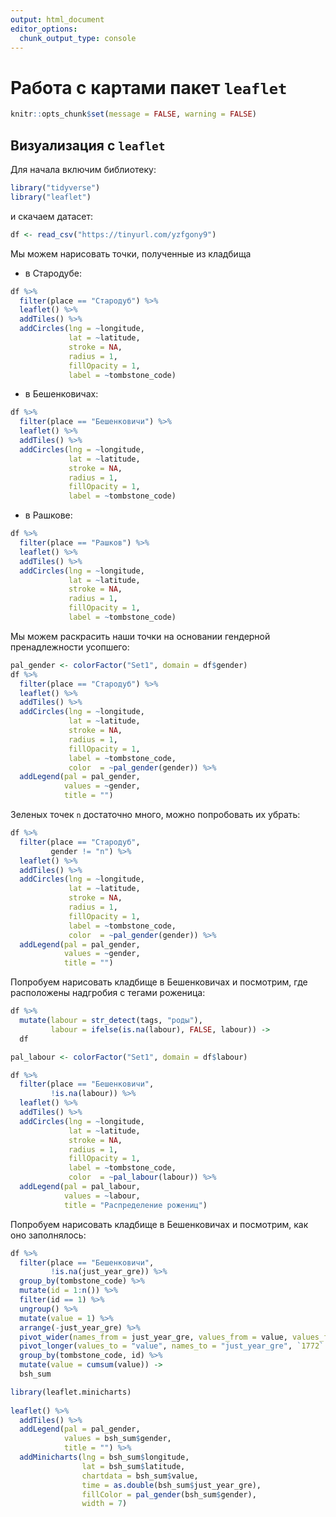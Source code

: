 ```yaml
---
output: html_document
editor_options: 
  chunk_output_type: console
---
```

# Работа с картами пакет `leaflet`


```r
knitr::opts_chunk$set(message = FALSE, warning = FALSE)
```


## Визуализация с `leaflet`

Для начала включим библиотеку:

```r
library("tidyverse")
library("leaflet")
```

и скачаем датасет:

```r
df <- read_csv("https://tinyurl.com/yzfgony9")
```

Мы можем нарисовать точки, полученные из кладбища 

* в Стародубе:

```r
df %>% 
  filter(place == "Стародуб") %>% 
  leaflet() %>% 
  addTiles() %>% 
  addCircles(lng = ~longitude,
             lat = ~latitude,
             stroke = NA, 
             radius = 1,
             fillOpacity = 1, 
             label = ~tombstone_code)
```

* в Бешенковичах:

```r
df %>% 
  filter(place == "Бешенковичи") %>% 
  leaflet() %>% 
  addTiles() %>% 
  addCircles(lng = ~longitude,
             lat = ~latitude,
             stroke = NA, 
             radius = 1,
             fillOpacity = 1, 
             label = ~tombstone_code)
```

* в Рашкове:

```r
df %>% 
  filter(place == "Рашков") %>% 
  leaflet() %>% 
  addTiles() %>% 
  addCircles(lng = ~longitude,
             lat = ~latitude,
             stroke = NA, 
             radius = 1,
             fillOpacity = 1, 
             label = ~tombstone_code)
```


Мы можем раскрасить наши точки на основании гендерной пренадлежности усопшего:

```r
pal_gender <- colorFactor("Set1", domain = df$gender)
df %>% 
  filter(place == "Стародуб") %>% 
  leaflet() %>% 
  addTiles() %>% 
  addCircles(lng = ~longitude,
             lat = ~latitude,
             stroke = NA, 
             radius = 1,
             fillOpacity = 1, 
             label = ~tombstone_code,
             color  = ~pal_gender(gender)) %>% 
  addLegend(pal = pal_gender,
            values = ~gender,
            title = "")
```

Зеленых точек `n` достаточно много, можно попробовать их убрать:

```r
df %>% 
  filter(place == "Стародуб",
         gender != "n") %>% 
  leaflet() %>% 
  addTiles() %>% 
  addCircles(lng = ~longitude,
             lat = ~latitude,
             stroke = NA, 
             radius = 1,
             fillOpacity = 1, 
             label = ~tombstone_code,
             color  = ~pal_gender(gender)) %>% 
  addLegend(pal = pal_gender,
            values = ~gender,
            title = "")
```

Попробуем нарисовать кладбище в Бешенковичах и посмотрим, где расположены надгробия с тегами роженица:

```r
df %>% 
  mutate(labour = str_detect(tags, "роды"),
         labour = ifelse(is.na(labour), FALSE, labour)) ->
  df

pal_labour <- colorFactor("Set1", domain = df$labour)

df %>%   
  filter(place == "Бешенковичи",
         !is.na(labour)) %>% 
  leaflet() %>% 
  addTiles() %>% 
  addCircles(lng = ~longitude,
             lat = ~latitude,
             stroke = NA, 
             radius = 1,
             fillOpacity = 1, 
             label = ~tombstone_code,
             color  = ~pal_labour(labour)) %>% 
  addLegend(pal = pal_labour,
            values = ~labour,
            title = "Распределение рожениц")
```


Попробуем нарисовать кладбище в Бешенковичах и посмотрим, как оно заполнялось:

```r
df %>%   
  filter(place == "Бешенковичи",
         !is.na(just_year_gre)) %>% 
  group_by(tombstone_code) %>% 
  mutate(id = 1:n()) %>% 
  filter(id == 1) %>% 
  ungroup() %>% 
  mutate(value = 1) %>% 
  arrange(-just_year_gre) %>% 
  pivot_wider(names_from = just_year_gre, values_from = value, values_fill = 0) %>% 
  pivot_longer(values_to = "value", names_to = "just_year_gre", `1772`:`1968`) %>% 
  group_by(tombstone_code, id) %>% 
  mutate(value = cumsum(value)) ->
  bsh_sum

library(leaflet.minicharts)
  
leaflet() %>% 
  addTiles() %>% 
  addLegend(pal = pal_gender,
            values = bsh_sum$gender,
            title = "") %>% 
  addMinicharts(lng = bsh_sum$longitude,
                lat = bsh_sum$latitude,
                chartdata = bsh_sum$value,
                time = as.double(bsh_sum$just_year_gre), 
                fillColor = pal_gender(bsh_sum$gender),
                width = 7)
```

